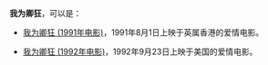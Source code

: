 '''我为卿狂'''，可以是：
*[[我为卿狂_(1991年电影)|我为卿狂 (1991年电影)]]，1991年8月1日上映于英属香港的爱情电影。

*[[我为卿狂_(1992年电影)|我为卿狂 (1992年电影)]]，1992年9月23日上映于美国的爱情电影。

{{disambig|Cat=四字作品消歧义}}